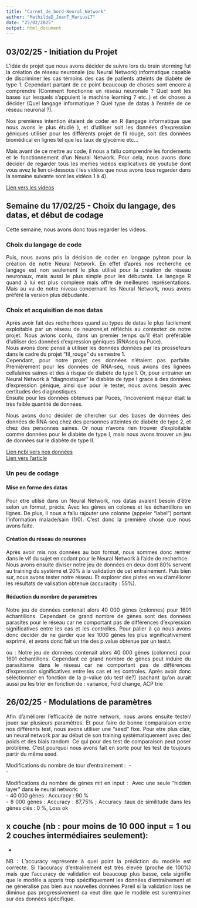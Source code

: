 ```yaml
---
title: "Carnet_de_bord-Neural_Network"
author: "MathildeD_JeanT_MariusLT"
date: "25/02/2025"
output: html_document
---
```


## 03/02/25 - Initiation du Projet 
<div style="text-align: justify;">
L'idée de projet que nous avons décider de suivre lors du brain storming fut la création de réseau neuronale (ou Neural Network) informatique capable de discriminer les cas témoins des cas de patients atteints de diabète de type 1. Cependant partant de ce point beaucoup de choses sont encore à comprendre (Comment fonctionne un réseau neuronale ? Quel sont les bases sur lesquels s'appuient le machine learning ? etc..) et de choses à décider (Quel langage informatique ? Quel type de datas à l'entrée de ce réseau neuronal ?).

Nos premières intention étaient de coder en R (langage informatique que nous avons le plus étudié ), et d'utiliser soit les données d'expression géniques utiliser pour les différents projet de fil rouge, soit des données biomédical en lignes tel que les taux de glycémie etc... 

Mais avant de ce mettre au code, il nous a fallu comprendre les fondements et le fonctionnement d'un Neural Network. Pour cela, nous avons donc décider de regarder tous les memes vidéos explicatives de youtube dont vous avez le lien ci-dessous ( les vidéos que nous avons tous regarder dans la semaine suivante sont les vidéos 1 à 4). 
</div>
[Lien vers les videos](https://www.youtube.com/watch?v=aircAruvnKk&list=PLZHQObOWTQDNU6R1_67000Dx_ZCJB-3pi&ab_channel=3Blue1Brown)

## Semaine du 17/02/25 - Choix du langage, des datas, et début de codage 
Cette semaine, nous avons donc tous regarder les videos.

### Choix du langage de code 

<div style="text-align: justify;">
Puis, nous avons pris la décision de coder en langage pyhton pour la création de notre Neural Network. En effet d'après nos recherche ce langage est non seulement le plus utilisé pour la création de réseau neuronaux, mais aussi le plus simple pour les débutants. Le langage R quand à lui est plus complexe mais offre de meilleures représentations. Mais au vu de notre niveau concernant les Neural Network, nous avons préféré la version plus débudante. 
</div>

### Choix et acquisition de nos datas

<div style="text-align: justify;">
Après avoir fait des recherhces quand au types de datas le plus facilement exploitable par un réseau de neurone,et réfléchis au contextez de notre projet. Nous avions conlu, dans un premier temps qu'il était préférable d'utiliser des données d'expression géniques (RNAseq ou Puce).\
Nous avons donc pensé à utiliser les données données par les prossefeurs dans le cadre du projet "fil_rouge" du semestre 1.\
Cependant, pour notre projet ces données n'étaient pas parfaite. Premièrement pour les données de RNA-seq, nous avions des lignées cellulaires saines et des à risque de diabète de type I. Or, pour entrainer un Neural Network à "diagnostiquer" le diabète de type I grace à des données d'expression génique, ainsi que pour le tester, nous avons besoin avec certitudes des diagnostiques.\
Ensuite pour les données obtenues par Puces, l'incovenient majeur était la très faible quantité de données. 

Nous avons donc décider de chercher sur des bases de données des données de RNA-seq chez des personnes atteintes de diabète de type 2, et chez des personnes saines. Or nous n'avons rien trouver d'exploitable comme données pour le diabète de type I, mais nous avons trouver un jeu de données sur le diabète de type II. 

[Lien ncbi vers nos données](https://www.ncbi.nlm.nih.gov/geo/query/acc.cgi?acc=GSE81608)\
[Lien vers l'article](https://pubmed.ncbi.nlm.nih.gov/27667665/)

</div>

### Un peu de codage 
#### Mise en forme des datas 

<div style="text-align: justify;">
Pour etre utilsé dans un Neural Network, nos datas avaient besoin d'être selon un format, précis. Avec les gènes en colones et les échantillons en lignes. De plus, il nous a fallu rajouter une colonne (appeler "label") portant l'information malade/sain (1/0). C'est donc la première chose que nous avons faite. 
</div>

#### Création du réseau de neurones 

<div style="text-align: justify;">
Après avoir mis nos données au bon format, nous sommes donc rentrer dans le vif du sujet en codant pour le Neural Network à l'aide de recherhce.\
Nous avons ensuite diviser notre jeu de données en deux dont 80% servent au training du système et 20% à la validation de cet entrainement. Puis bien sur, nous avons tester notre réseau. Et explorer des pistes en vu d'améliorer les résultats de valisation obtenue (accuracity : 55%). 
</div>

#### Réduction du nombre de paramètres 

<div style="text-align: justify;">
Notre jeu de données contenait alors 40 000 gènes (colonnes) pour 1601 échantillons. Cependant ce grand nombre de gènes sont des données parasites pour le réseau car ne comportant pas de différences d'expression significatives entre les cas et les controlles. Pour palier à ça nous avons donc decider de ne garder que les 1000 gènes les plus significativement exprimé, et avons donc fait un trie des p.value obtenue par un test.t. 

ou : Notre jeu de données contenait alors 40 000 gènes (colonnes) pour 1601 échantillons. Cependant ce grand nombre de gènes peut induire du parasitisme dans le réseau car ne comportant pas de différences d'expression significatives entre les cas et les controles. Après avoir donc séléctionner en fonction de la p-value (du test de?) (sachant qu'on aurait aussi pu les trier en fonction de : variance, Fold change, ACP trie

</div>

## 26/02/25 - Modulations de paramètres 

<div style="text-align: justify;">
Afin d'améliorer l'efficacité de notre network, nous avons ensuite tester/ jouer sur plusieurs paramêtres. Et pour faire de bonne comparaison entre nos différents test, nous avons utiliser une "seed" fixe. Pour etre plus clair, un neural network par au début de son training systématiquement avec des poids et des biais random. Ce qui pour des test de comparaison peut poser problème. C'est pourquoi nous avons fait en sorte pour les test de toujours partir du même seed. 

Modifications du nombre de tour d'entrainement :\  
-\
-\

Modifications du nombre de gènes mit en input :\  
Avec une seule "hidden layer" dans le neural network:\
- 40 000 gènes : Accuracy : 90 %\
- 8 000 gènes : Accuracy : 87,75% ; Accuracy :taux de similitude dans les gènes clés : 0 %, Loss ok

x couche (nb : pour moins de 10 000 input = 1 ou 2 couches intermédiaires seulement):\
- 
-


NB : L'accuracy représente à quel point la prédiction du modèle est correcte. Si l'accuracy d'entraînement est très élevée (proche de 100%) mais que l'accuracy de validation est beaucoup plus basse, cela signifie que le modèle a appris trop spécifiquement les données d'entraînement et ne généralise pas bien aux nouvelles données
Pareil si la validation loss ne diminue pas progressivement ca veut dire que le modèle est surentrainer sur des données spécifique.

</div>
